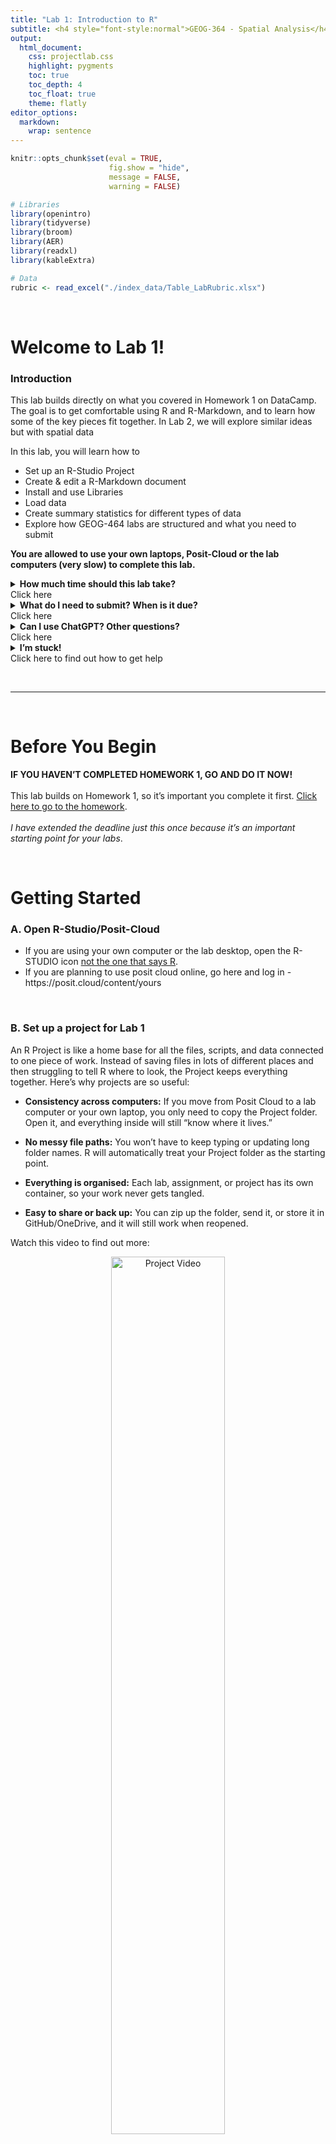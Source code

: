 ```yaml
---
title: "Lab 1: Introduction to R"
subtitle: <h4 style="font-style:normal">GEOG-364 - Spatial Analysis</h4>
output: 
  html_document:
    css: projectlab.css
    highlight: pygments
    toc: true
    toc_depth: 4
    toc_float: true
    theme: flatly
editor_options: 
  markdown: 
    wrap: sentence
---
```



```r
knitr::opts_chunk$set(eval = TRUE, 
                      fig.show = "hide", 
                      message = FALSE, 
                      warning = FALSE)

# Libraries
library(openintro)
library(tidyverse)
library(broom)
library(AER)
library(readxl)
library(kableExtra)

# Data
rubric <- read_excel("./index_data/Table_LabRubric.xlsx")
```


\

# Welcome to Lab 1! {#Lab1 .unnumbered}


### Introduction

This lab builds directly on what you covered in Homework 1 on DataCamp. The goal is to get comfortable using R and R-Markdown, and to learn how some of the key pieces fit together. In Lab 2, we will explore similar ideas but with spatial data

In this lab, you will learn how to 

 - Set up an R-Studio Project
 - Create & edit a R-Markdown document
 - Install and use Libraries
 - Load data
 - Create summary statistics for different types of data
 - Explore how GEOG-464 labs are structured and what you need to submit

**You are allowed to use your own laptops, Posit-Cloud or the lab computers (very slow) to complete this lab.**

<details>
<summary> **How much time should this lab take?** <br>Click here </summary>
<div class="details-body">
<p>This is a **one-week lab**. You’ll likely finish most of it during your lab session, with about 4 additional hours of work at home. So you can expect it to take around **6 hours total**. <br><br> **If it’s taking much longer than that, please reach out!** Don’t struggle in silence. </p>
</div>
</details>

<details>
<summary>**What do I need to submit? When is it due?**<br> Click here</summary>
<div class="details-body">
<p>Submission instructions and a checklist-style grading rubric are included at the end of this lab. </p>
<p>Your deadline depends on which lab section you're in::</p>
<ul>
<li>**Tuesday Lab:** due Wednesday, Sept 10 @ 11:59PM </li>
<li>**Thursday Lab:** due Friday, Sept 12 @ 11:59PM</li>
<li>**Friday Lab:** due Saturday, Sept 13 @ 11:59PM</li>
</ul>
<p>IIf something comes up and you’re running late, don’t panic — <a href="https://psu-spatial.github.io/Geog364-2025/FAQ.html"><strong>click this link for the late policy</strong></a>.</p>
</div>
</details>

<details>
<summary> **Can I use ChatGPT? Other questions?** <br> Click here </summary>
<div class="details-body">
<p>Please read the [**the lab FAQ**](https://psu-spatial.github.io/Geog364-2025/FAQ.html) for guidance on using tools like ChatGPT and answers to common questions. We will also be talking about ChatGPT in the next week or so.
</p>
</div>
</details>


<details class="help">
<summary><strong>I'm stuck!</strong><br>Click here to find out how to get help</summary>
<div class="details-body">
<p>If you get stuck, here’s how to find help:</p>

<p><strong>DURING LABS</strong></p>
<ul>
<li>Kiely (and often Dr G) will be available during your lab session. This is the fastest way to get help.</li>
</ul>

<p><strong>DURING OFFICE HOURS</strong></p>
<ul>
<li>Dr G holds weekly office hours and genuinely enjoys helping with R — especially if you’re feeling stuck, frustrated, or overwhelmed.</li>
</ul>

<p><strong>PIAZZA DISCUSSION BOARD</strong></p>
<ul>
<li>The <a href="https://psu.instructure.com/courses/2396422/external_tools/252951"><strong>Class Piazza discussion board</strong></a> is open 24/7. Kiely will explain how it works and will check it at least once a day.</li>
</ul>

<p><strong>LAST RESORT (IF NO REPLY ON PIAZZA)</strong></p>
<ul>
<li>If you’ve posted on Piazza and don’t get a reply within 24 hours, you can send a <strong>Canvas message</strong> to Kiely or Dr G. Or reach out anytime if you feel completely lost. Replies usually take about 24 hours (see the <a href="https://psu-spatial.github.io/Geog364-2025/FAQ.html"><strong>late policy</strong></a> if you’re near a deadline).</li>
</ul>
</div>
</details>

\

------------------------------------------------------------------------

\


# Before You Begin

::: {#boxgreen}

**IF YOU HAVEN'T COMPLETED HOMEWORK 1, GO AND DO IT NOW!** <br><br> This lab builds on Homework 1, so it's important you complete it first. [Click here to go to the homework](https://psu.instructure.com/courses/2396422/assignments/17466225). <br><br>  *I have extended the deadline just this once because it's an important starting point for your labs*.  

::: 

\

# Getting Started

### A. Open R-Studio/Posit-Cloud

 - If you are using your own computer or the lab desktop, open the R-STUDIO icon [not the one that says R](https://psu-spatial.github.io/Stat462-2025/index_images/pg_Tut2_startup_fig1.png).
 - If you are planning to use posit cloud online, go here and log in - https://posit.cloud/content/yours

\

### B. Set up a project for Lab 1

An R Project is like a home base for all the files, scripts, and data connected to one piece of work. Instead of saving files in lots of different places and then struggling to tell R where to look, the Project keeps everything together. Here's why projects are so useful:

 - **Consistency across computers:** If you move from Posit Cloud to a lab computer or your own laptop, you only need to copy the Project folder. Open it, and everything inside will still “know where it lives.”

 - **No messy file paths:** You won’t have to keep typing or updating long folder names. R will automatically treat your Project folder as the starting point.

 - **Everything is organised:** Each lab, assignment, or project has its own container, so your work never gets tangled.

 - **Easy to share or back up:** You can zip up the folder, send it, or store it in GitHub/OneDrive, and it will still work when reopened.
 
 Watch this video to find out more:

<p align="center">
  <a href="https://www.linkedin.com/learning/learning-the-r-tidyverse/why-should-you-use-projects-in-rstudio?u=76811570">
    <img src="index_images/im_T1_ProjectVideo.png" alt="Project Video" width="60%">
  </a>
</p>

\

1.  You need to create a new project for every single lab! <br> **Today, use these instructions to create a project for Lab 1:** <br><br> If you are using your own computer or a lab computer, click here [Tutorial: R-Studio Desktop](https://psu-spatial.github.io/Stat462-2025/CH2_EACHLAB.html#11_Projects_using_R-Studio_Desktop) <br> If you are using posit cloud online (the website), click here [Tutorial: Posit Cloud online](https://psu-spatial.github.io/Stat462-2025/CH2_EACHLAB.html#12_Projects_using_Posit_Cloud) <br><br>

\

### C. Global settings

Before you start using RStudio, it helps to adjust a few settings to make your lives easier. 

2.  Click here [Tutorial: Global settings](https://psu-spatial.github.io/Stat462-2023/in_S462_Tutorial01WhatisR.html#changing-global-settings) and follow the instructions to change your global settings & appearance.


\

### D. Libraries 


3.  Read this about R libraries (we will go through it in Lab) [Tutorial: Packages](https://hgreatrex.github.io/Geog364_2024/pg_Tut2_startup.html#How_to_downloadinstall_packages)) and follow the instructions to install the tidyverse package.


### E. R-Markdown & your lab script

You are going to write up your labs as R-Markdown files (ones ending in .Rmd). These can include both code and text - and they are easy to turn into websites, pdf documents, presentations and many other things.

4.  First, learn more about R-Markdown.<br><br> a) Go to https://rmarkdown.rstudio.com/index.html and take a look around at what R-Markdown is and what it can do <br> b) Go to the [R-Markdown Tutorial](https://psu-spatial.github.io/Stat462-2025/CH2_EACHLAB.html#31_Introduction) and read the introduction & R-Markdown structure. <br><br>

YOU SHOULD BE RUNNING YOUR PROJECT AT THIS POINT. MAKE SURE IT SAYS LAB-1 AT THE TOP OF YOUR SCREEN.

5. For this lab, you are going to use a pre-existing R-Markdown file, where I have put in some simple questions for you to answer.<br><br> [Click here to download the file into your project folder](https://psu.instructure.com/courses/2396422/files/181048476/download?download_frd=1).  If this link doesn't work, then go to Canvas Lab 1 and you can download the .Rmd file from there. 

::: {#boxteal}

**IF YOU ARE ON POSIT-CLOUD**, first download it to your computer/desktop. THEN follow these instructions to upload it into your Lab 1 workspace:  https://docs.posit.co/cloud/guide/data/

::: 

------------------------------------------------------------------------

# Complete the lab script

6. **Rename the file** <br><br>   "GEOG364_Lab1_AddYourEmailID.Rmd" should now be in your Lab 1 project folder (either on your computer or on posit-cloud).  <br><br>
In R-Studio, look at the Files Tab to the next to Projects/Help in one quadrant. If you are running your Lab 1 you should be able to see it. Click the tick-box next to it and click the Rename button. Change AddYourEmailID to your PSU email ID e.g. mine is hlg5155. 
 
 
7. **Open the file & follow the instructions!**.  Come back here at the end.

------------------------------------------------------------------------

# Above and Beyond

8. **Attempt above and beyond!** See below for more details.


**Reminder: An A is 94%. You can skip this section and still earn an A.**

At the very end of your lab script there is a section called “Show me something new.” This is a space for you to explore and show off something beyond the required questions. 

#### How it is marked:

 - 2/4 points for any genuine attempt at something new.

 - 4/4 points if what you try is especially creative or well explained in your own words
 
 **Important:** You must explain in your own words what you did and why, not just paste in code or screenshots.


#### Why this matters:

The idea is simple: R and RStudio can do much more than what fits in a single lab. If you find the lab easy, this gives you a way to stretch yourself (100% is hard to get!).
Equally, if you struggled with an earlier section, this is a chance to earn back some points.

So this section is a chance for you to:

 - Try out something that caught your interest, even if it wasn’t in the instructions.
 - Go a step further on a question you already answered.
 - Experiment with features, packages, or commands we haven’t covered yet.
 - Be curious!  Discover new features I don't know about!

#### Examples of “something new”:

 - Install a custom RStudio theme (see RStudio Themes) and include a screenshot.
 - Create an extra plot of a variable from the starwars dataset and interpret it in one or two sentences. (check out plotly)
 - Install and try something from a fun package that you find
 - Try a command you found online (e.g. how to sort rows, or calculate an average for one column, or many others) and explain what it does.

#### Can I use ChatGPT?

Please don't just copy/paste ChatGPT code. The whole point of this is to stretch your knowledge of R in a low-stakes way. You can use it in the same way you would talk to a friend e.g. to bounce ideas off or help you fix something that isn't working. But know that I will value something smaller that's clearly yours and explained in your own words, over something very fancy that you copy/pasted from AI.

------------------------------------------------------------------------

# Submitting your Lab


Remember to save your work throughout and to spell check! (next to the
save button). Now, press the knit button one final time.

You will be submitting TWO FILES. Your RmD file and the html website you made. Keep reading for how to find them.

![](index_images/im_T1_WhatToSubmit.png)

<details>
<summary>**Click here if you're using R-Desktop**</summary>
<div class="details-body">
<p>Press knit. If you have not made any mistakes in the code then R should create a
html file in your lab 1 folder which includes your answers.</p>

<ul>
<li>If you look at your lab 1 folder on your computer, you should see the .Rmd and .html file in there — complete with a very recent time-stamp (see the figure above).</li>
<li>Double click on the .html file. This will open it in your web browser. CHECK THAT THIS IS WHAT YOU WANT TO SUBMIT.</li>
<li>Finally, go to Canvas and submit BOTH your .html and your .Rmd file in the <a href="https://psu.instructure.com/courses/2396422/assignments/17585708"><strong>Lab 1 Assignment</strong></a>.</li>
</ul>
</div>
</details>


<details>
<summary>**Click here if you're using Posit-Cloud**</summary>
<div class="details-body">
<p>Look at the Files tab (next to Projects/Help in one quadrant). You will see a list of files: one with the file type .Rmd (your code) and one with .html (the website you made when you pressed knit). Look at the red circle in the pic below.</p>

![](index_images/im_T1_PositDownload.png)

<ul>
<li>Click the check-box to the left of the .Rmd file.</li>
<li>Look just above at the Files quadrant settings menu. Click the blue “more” cogwheel icon (see diagram). You might need to make RStudio full screen to see it — it cuts off if the window is too small.</li>
<li>Double click on the .html file. This will open it in your web browser. CHECK THAT THIS IS WHAT YOU WANT TO SUBMIT.</li>
<li>Click Export. This will download the file.</li>
<li>REPEAT FOR THE HTML FILE (you can do them together but it exports as a zip).</li>
<li>Finally, go to Canvas and submit BOTH your .html and your .Rmd file in the <a href="https://psu.instructure.com/courses/2396422/assignments/17585708"><strong>Lab 1 Assignment</strong></a>.</li>
</ul>
</div>
</details>

    
<br>

# Grading rubric

## Overall rubric

Overall, here is what your lab should correspond to:

```r
knitr::kable(rubric) %>%   
  kable_classic_2() %>%
  kable_styling(bootstrap_options = c("striped", "hover", "responsive"))

```

And..
finished!
